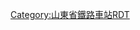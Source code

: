 <noinclude>{{BS-map
| title = 菏泽站站线布置图（2012年）
| map = </noinclude>
CONTg\CONTg\\\\\\\\\\~~[[京九铁路]][[上行线|上]]、[[下行线]][[北京西站]]方向
STRg\STRf\\\\\\\\\\
STR\STR!~STRc2\STR3+l\STRq\STRq\STRq\STRq\STRq\STRq\STRq\STRfq\CONTfq~~[[新兖铁路]]上行线往[[兖州站]]
STR!~STRc2\KRZ3+1o\STRc4\\\\STRc2\STR3+l\STRq\STRq\STRgq\CONTfq~~新兖铁路下行线从兖州站
STRc2\KRZ3+1o\STR!~STRc4\\\\STRc2\STR3+1!~STRc2\STRc4!~STR3+l\STRq\STRq\STR2+r\STRc3\
\\STRc2\STR3+1\STR!~STRc4\STR\\\STRc2\STR3+1!~STRc2\STRc4!~STR3+1\STRc4\\\STRc1\LSTR2+4\\\\
STRc2\STR3+1\STRc4\STR\STR\\STRc2\STR3+1!~STRc2\STRc4!~STR3+1\STRc4\\\\\\\\
STR+1\STRc4\\STR\STR\STRc2\STR3+1!~STRc2\STRc4!~STR3+1\STRc4\\\\\\\\\
STRg\\\STR\STR\STR+1\STR+1!~STRc4\STRc4\\\\\\\\\\
STR\\\STR\STR\STR\STR\\\\\\\\\\\
ENDEa\STR\\\STR\STR\STR\STR\\\\\\\\\\\\
STR2\STRc3!~STR2\STRc3\\STR\STR\STR\STR\\\\\\\\\\\\
BUILDING!~STRc1\ABZ2+4r!~STRc1\STR2+4!~STRc3\STRc3\STR\STR\STR\STR\\\\\\\\\\\\
STRc1\STR+4!~STRc1\STR+4\STR\STR\STR\STR\\\\\\\\\\\
\ABZg2\STR!~STRc3\STR\STR\STR\ABZg2\STRc3\\\\\\\\\\
STRc2\ABZg3!~STRc1\ABZg+4\STR\STR\STR!~STRc2\ABZg3!~STRc1\STR+4\\\\\\\\\\
STRc2\STR3+1!~STRc2\STR3!~STRc4\STR\STR\STR\ABZg+1\STR!~STRc4\ENDEe\\\\\\\\\\\
LSTR3+1\LSTR3+1!~STRc4\STRc4\ABZg2\STR!~STRc3\ABZg2\ABZg3\STR\\\\\\\\\\\\
STR!~STRc1\ABZg+4\ABZg+1\ABZg+4\STR\\\\\\\\\
STR\ABZg2\ABZg3\STR\STR\\\\\\\\\
STR\ABZg+1\ABZg+4\STR\STR\\\\\\\\\
STR!~STRc2\ABZg3!~STRc2\ABZg3\STR\STR\\\\\\\\\
ABZg+1\ABZg+1!~STRc4\ABZg2!~STRc4\STR2!~STRc3\STR2!~STRc3\STRc3\\\\\\\\
STRc2\ABZg3\STR\STR!~STRc1\ABZ4+2l!~STRc1\ABZ2+4r!~STRc13\STR2+4!~STRc3\STRc3\\\\\\\\
STR+1\STR+c4\ABZg2\STRc3!~STR2\STRc13\STR2+4!~STRc1\ABZ4+2l!~STRc13\ABZ2+4r!~STRc3\STRc3\\\\\\\
STR\STR\STR+c1\STRc1!~ABZ4+2f\STRc3!~ABZ4+2l\STRc13!~STR2+r\STR2+4!~STRc13\ABZ4+2f!~STRc13\ABZ4+2l!~STRc3\STRc3!~ABZq2\STRc3!~ABZq2\STRc3!~STR2+r\STRc3\\\
STR\STR\STR\STR+c1\STR2+4!~STRc1\STR2+4!~STRc13\STR2+4!~STRc13\ABZ2+4g!~STRc13\STR2+4!~STRc13\STRc13!~STR2+4\STR2+4!~STRc13\STR2+4!~STRc13\STRc3!~STR2+4\STRc3\\
STR\STR\STR\STR\STRc1\STR+4!~STRc1\STR+4!~STRc1\STR2+4!~STRc1\STR2+4!~STRc13\STR2+4!~STRc13\STRc13!~STR2+4\STR2+4!~STRc13\STR2+4!~STRc13\STRc3!~STR2+4\STRc3\
STR\STR\STR\STR\\STR\STR\STRc1\STR+4!~STRc1\STR+4!~STRc1\STR+4!~STRc1\STR+4!~STRc1\STR2+4!~STRc1\STR2+4!~STRc13\STRc3!~STR2+4\STRc3
STR\STR\STR\STR\\STR\STR\\STR\STR\STR\STR\STRc1\STR+4!~STRc1\STR+4!~STRc1\STR+4
STR\STR\STR\STR\\STR\STR\\STR\STR\STR\STR\\STR\STR\STR
STR\STR\STR\STR\\STR\STR\\STR\STR\STR\STR\\STR\STR\STR
STR+BSr!~num1r\STR\STR\STR+BSl\BS\STR+BSr\STR+BSl\BS\STR+BSr\STR\STR\STR+BSl\BS\STR+BSr\STR\STR~~1站台
STR+BSr\STR\STR\STR+BSl\BS\STR+BSr\STR+BSl\BS\STR+BSr\STR\STR\STR+BSl\BS\STR+BSr\STR\STR
STR+BSr\STR\STR\STR+BSl\BS\STR+BSr\STR+BSl\BS\STR+BSr\STR\STR\STR+BSl\BS\STR+BSr\STR\STR
STR+BSr\STR\STR\STR+BSl!~num2l\BS\STR+BSr\STR+BSl\BS\STR+BSr\STR\STR\STR+BSl\BS\STR+BSr\STR\STR~~2站台
STR+BSr\STR\STR\STR+BSl\BS\STR+BSr!~num2r\STR+BSl\BS\STR+BSr\STR\STR\STR+BSl\BS\STR+BSr\STR\STR~~2站台
STR+BSr\STR\STR\STR+BSl\BS\STR+BSr\STR+BSl!~num3l\BS\STR+BSr\STR\STR\STR+BSl\BS\STR+BSr\STR\STR~~3站台
STR+BSr\STR\STR\STR+BSl\BS\STR+BSr\STR+BSl\BS\STR+BSr!~num3r\STR\STR\STR+BSl\BS\STR+BSr\STR\STR~~3站台
STR+BSr\STR\STR\STR+BSl\BS\STR+BSr\STR+BSl\BS\STR+BSr\STR\STR\STR+BSl\BS\STR+BSr\STR\STR
STR+BSr\STR\STR\STR+BSl\BS\STR+BSr\STR+BSl\BS\STR+BSr\STR\STR\STR+BSl\BS\STR+BSr\STR\STR
STR+BSr\STR\STR\STR+BSl\BS\STR+BSr\STR+BSl\BS\STR+BSr\STR\STR\STR+BSl!~num4l\BS\STR+BSr\STR\STR~~4站台
STR+BSr\STR\STR\STR+BSl\BS\STR+BSr\STR+BSl\BS\STR+BSr\STR\STR\STR+BSl\BS\STR+BSr!~num4r\STR\STR~~4站台
STR+BSr\STR\STR\STR+BSl\BS\STR+BSr\STR+BSl\BS\STR+BSr\STR\STR\STR+BSl\BS\STR+BSr\STR\STR
STR+BSr\STR\STR\STR+BSl\BS\STR+BSr\STR+BSl\BS\STR+BSr\STR\STR\STR+BSl\BS\STR+BSr\STR\STR
STR\STR\STR\STR\\STR\STR\\STR\STR\STR\STR\\STR\STR\STR
STR\STR\STR\STR\\STR\STR\\STR\STR\STR\STR\\STR\STR\STR
STR\STR\STR\STR\STRc2\STR3!~STRc2\STR3\STRc2\STR3\STR\STR\STR\STRc2\STR3!~STRc2\STR3!~STRc2\STR3
STR\STR\STR\STR!~STRc2\STR3+1!~STRc2\STR3+1!~STRc4\STRc24\STR3+1\STRc24\STR3!~STRc2\STR3!~STRc2\STR3!~STRc2\STR3+1!~STRc2\STR3+1!~STRc24\STRc4!~STR3+1\STRc4
ABZg2\STR!~STRc3\STR!~STRc2\ABZ3+1g!~STRc2\STR3+1!~STRc4\STRc24\STR3+1\STRc24\STR3+1!~STRc2\STR3+1!~STRc24\STR3+1!~STRc24\STR3+1!~STRc24\STR3+1!~STRc24\STR3+1!~STRc4\STRc4\
STR!~STRc1\ABZg+4\ABZg+1\STR+1!~STRc4\STRc24\STR3+1\STRc24\STR3+1!~STRc2\STR3+1!~STRc24\STR3+1!~STRc24\STR3+1!~STRc24\STR3+1!~STRc24\STR3+1!~STRc4\STRc4\\
STR\ABZg2\STR!~STRc3\STR!~STRc2\ABZ3+1l\STRq!~STRc24\ABZ1+3r!~STRc2\STR3+1!~STRc24\STR3+1!~STRc24\STR3+1!~STRc24\STR3+1!~STRc24\STR3+1!~STRc4\STRc4\\\
STR\STR!~STRc1\ABZg+4\ABZg+1\STRc4\STR+1!~STRc2\STR3+1!~STRc24\ABZ3+1l!~STRc4\STRc24!~STRr+1\STR3+1!~STRc24\STRc4!~STR3+1\STRc4\\\\
STR\STR\ABZg2\ABZg3\STRc2\ABZ3+1g!~STRc2\STRc4!~ABZ3+1l\STRc4!~STRq\ABZq1\STRc4!~STRr+1\STRc4\\\\\
eABZg+4\STR\ABZg+1\ABZg+4\STR+1!~STRc2\STRc4!~ABZ1+3f\ENDEa!~STRc4\\\\\\\\\
\LSTR2+4\STR!~STRc3\STR!~STRc2\ABZg3\ABZg2\KRZ3+1\STR!~STRc24\STR3\\\\\\\\\\\
\STRc1\ABZg+4\ABZg+1\STR!~STRc4\ABZg+1\ABZg+4\ABZg+1\STRc4\\\\\\\\\\\
\\STR!~STRc2\ABZg3\STR!~STRc2\ABZg3\ABZg2\STR!~STRc3\\\\\\\\\\\\
\STRc2\ABZ3+1g\STR!~STRc4\ABZg+1\STR!~STRc4\STR!~STRc1\ABZg+4\\\\\\\\\\\\
\LSTR3+1\STRc4\STR!~STRc2\ABZg3\STR\STR\STR2\STRc3\\\\\\\\\\\
\\\ABZg+1\STR!~STRc4\STR\STR\STRc1\LSTR2+4\\\\\\\\\\\
\\\STR\STR\STR\STR2\STRc3\\\\\\\\\\\\
\\\STR\STR\STR\STRc1\STR+4\\\\\\\\\\\\
\\\STR\STR\STR\\STR\\\\\\\\\\\\
\\\STR\STR\STR\\STR\\\\\\\\\\\\
\\\STR\STR\STR\\STR\\\\\\\\\\\\
\\\STRg\STR\STR\\STR\\\\\\\\\\\\
\\STRc2\STR3\STR\STR\\STR\\\\\\\\\\\\
\STRc2\STR3+1\STRc4\STR\STR\\STR\\\\\\\\\\\\
STRc2\STR3+1\STRc4\\STR\STR\\STR\\\\\\\\\\\\
STRc2\STR3+1\STRc4\\\STR\STR\\STR\\\\\\\\\\\\\
CONT1\STRc4\\\\STR\STR\\STR\\\\\\\\\\\\\~~[[新兖铁路]][[上行线]]从[[新乡站]]
\\\\STR\STR\\STRf\\\\\\\\\\\\
\\\\STR\STR\STRc2\STR3\\\\\\\\\\\\
\\\\STR\STR!~STRc2\STR3+1\STRc4\\\\\\\\\\\\
STR!~STRc2\KRZ3+1u\STRc4\\\\\\\\\
STRc2\KRZ3+1u\STR!~STRc4\\\\\\\\\\\
CONT2\STRc3\\STRc2\STR3+1\STRc4!~STR\STR\\\\\\\\\\\\\\\~~从[[菏泽南运转场]]
STRc1\STR2+4\STRc23\STR3+1\STRc4\STR\STR\\\\\\\\\\\\\\\
CONT2\STRc123\KRXu\STRc34\\STR\STR\\\\\\\\\\\\\\\~~往菏泽南运转场
STRc12\KRXu\STRc134\STR+4\\STR\STR\\\\\\\\\\\\\\\
CONT1\STRc14\STR+4\STR\\STR\STR\\\\\\\\\\\\\\\~~新兖铁路[[下行线]]往新乡站
\STRg\STRf\\STR\STR\\\\\\\\\\\\\\
\STR\STR\\STR\STR\\\\\\\\\\\\\\
\STR\STR\\STR\STR\\\\\\\\\\\\\\
\STR\STR\\STR\STR\\\\\\\\\\\\\\
\STR\STR\\STR\STR\\\\\\\\\\\\\\
\STR\STR\\STR\STR\\\\\\\\\\\\\\
\STR\STR\STRc2\STR3\STR\\\\\\\\\\\\\\
\STR\STR!~STRc2\STR3+1\STRc4\STR\\\\\\\\\\\\\\
\STR!~STRc2\KRZ3+1u\STRc4\\STR\\\\\\\\\\\\\\
STRc2\KRZ3+1u\STR!~STRc4\\\STR\\\\\\\\\\\\\\
STR+1\STR2!~STRc4\STR2!~STRc3\STRc3\\STR\\\\\\\\\\\\\\
STR\STRc1\STR2+4!~STRc1\STR2+4!~STRc3\STRc3\STR\\\\\\\\\\\\\\
STR\\STRc1\STR+4!~STRc1\STR+4\STR\\\\\\\\\\\\\\
STR\\\STRg\STRf\STR\\\\\\\\\\\\\\
STRg\\\CONTf\CONTf\STRf\\\\\\\\\\\\\\~~[[田水井站]]方向
CONTf\\\\\CONTf\\\\\\\\\\\\\\~~[[京九铁路]]上、下行线[[常平站]]方向
<noinclude>}}

{{Rdt intro|[[菏泽站]]2012年}}

[[Category:山東省鐵路車站RDT]]